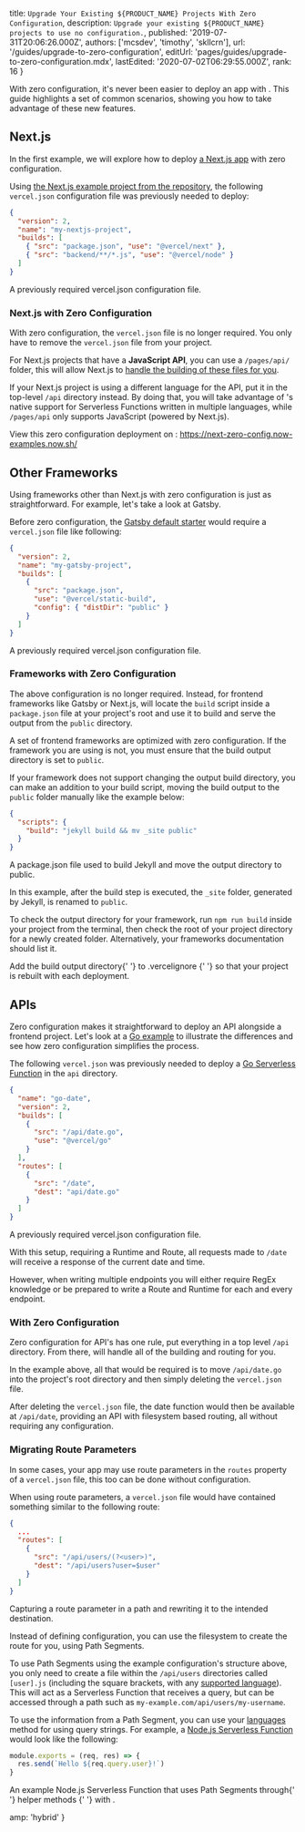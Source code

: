 

  title: `Upgrade Your Existing ${PRODUCT_NAME} Projects With Zero Configuration`,
  description: `Upgrade your existing ${PRODUCT_NAME} projects to use no configuration.`,
  published: '2019-07-31T20:06:26.000Z',
  authors: ['mcsdev', 'timothy', 'skllcrn'],
  url: '/guides/upgrade-to-zero-configuration',
  editUrl: 'pages/guides/upgrade-to-zero-configuration.mdx',
  lastEdited: '2020-07-02T06:29:55.000Z',
  rank: 16
}

With zero configuration, it's never been easier to deploy an app with <ProductName />. This guide highlights a set of common scenarios, showing you how to take advantage of these new features.

## Next.js

In the first example, we will explore how to deploy [a Next.js app](/guides/deploying-nextjs-with-vercel) with zero configuration.

Using [the Next.js example project from the <ProductName /> repository](https://github.com/vercel/vercel/tree/master/examples/nextjs), the following `vercel.json` configuration file was previously needed to deploy:

```json
{
  "version": 2,
  "name": "my-nextjs-project",
  "builds": [
    { "src": "package.json", "use": "@vercel/next" },
    { "src": "backend/**/*.js", "use": "@vercel/node" }
  ]
}
```

<Caption>
  A previously required <InlineCode>vercel.json</InlineCode> configuration file.
</Caption>

### Next.js with Zero Configuration

With zero configuration, the `vercel.json` file is no longer required. You only have to remove the `vercel.json` file from your project.

For Next.js projects that have a **JavaScript API**, you can use a `/pages/api/` folder, this will allow Next.js to [handle the building of these files for you](https://nextjs.org/docs/api-routes/introduction).

If your Next.js project is using a different language for the API, put it in the top-level `/api` directory instead. By doing that, you will take advantage of <ProductName />'s native support for Serverless Functions written in multiple languages, while `/pages/api` only supports JavaScript (powered by Next.js).

View this zero configuration deployment on <ProductName />: <https://next-zero-config.now-examples.now.sh/>

## Other Frameworks

Using frameworks other than Next.js with zero configuration is just as straightforward. For example, let's take a look at Gatsby.

Before zero configuration, the [Gatsby default starter](https://github.com/gatsbyjs/gatsby-starter-default) would require a `vercel.json` file like following:

```json
{
  "version": 2,
  "name": "my-gatsby-project",
  "builds": [
    {
      "src": "package.json",
      "use": "@vercel/static-build",
      "config": { "distDir": "public" }
    }
  ]
}
```

<Caption>
  A previously required <InlineCode>vercel.json</InlineCode> configuration file.
</Caption>

### Frameworks with Zero Configuration

The above configuration is no longer required. Instead, for frontend frameworks like Gatsby or Next.js, <ProductName /> will locate the `build` script inside a `package.json` file at your project's root and use it to build and serve the output from the `public` directory.

A set of frontend frameworks are optimized with zero configuration. If the framework you are using is not, you must ensure that the build output directory is set to `public`.

If your framework does not support changing the output build directory, you can make an addition to your build script, moving the build output to the `public` folder manually like the example below:

```json
{
  "scripts": {
    "build": "jekyll build && mv _site public"
  }
}
```

<Caption>
  A <InlineCode>package.json</InlineCode> file used to build Jekyll and move the
  output directory to <InlineCode>public</InlineCode>.
</Caption>

In this example, after the build step is executed, the `_site` folder, generated by Jekyll, is renamed to `public`.

To check the output directory for your framework, run `npm run build` inside your project from the terminal, then check the root of your project directory for a newly created folder. Alternatively, your frameworks documentation should list it.

<Note>
  Add the build output directory{' '}
  <Link href="/guides/prevent-uploading-sourcepaths-with-vercelignore">
    to <InlineCode>.vercelignore</InlineCode>
  </Link>{' '}
  so that your project is rebuilt with each deployment.
</Note>

## APIs

Zero configuration makes it straightforward to deploy an API alongside a frontend project. Let's look at a [Go example](/docs/v2/serverless-functions/supported-languages#go) to illustrate the differences and see how zero configuration simplifies the process.

The following `vercel.json` was previously needed to deploy a [Go Serverless Function](/docs/v2/serverless-functions/introduction) in the `api` directory.

```json
{
  "name": "go-date",
  "version": 2,
  "builds": [
    {
      "src": "/api/date.go",
      "use": "@vercel/go"
    }
  ],
  "routes": [
    {
      "src": "/date",
      "dest": "api/date.go"
    }
  ]
}
```

<Caption>
  A previously required <InlineCode>vercel.json</InlineCode> configuration file.
</Caption>

With this setup, requiring a Runtime and Route, all requests made to `/date` will receive a response of the current date and time.

However, when writing multiple endpoints you will either require RegEx knowledge or be prepared to write a Route and Runtime for each and every endpoint.

### With Zero Configuration

Zero configuration for API's has one rule, put everything in a top level `/api` directory. From there, <ProductName /> will handle all of the building and routing for you.

In the example above, all that would be required is to move `/api/date.go` into the project's root directory and then simply deleting the `vercel.json` file.

After deleting the `vercel.json` file, the date function would then be available at `/api/date`, providing an API with filesystem based routing, all without requiring any configuration.

### Migrating Route Parameters

In some cases, your app may use route parameters in the `routes` property of a `vercel.json` file, this too can be done without configuration.

When using route parameters, a `vercel.json` file would have contained something similar to the following route:

```json
{
  ...
  "routes": [
    {
      "src": "/api/users/(?<user>)",
      "dest": "/api/users?user=$user"
    }
  ]
}
```

<Caption>
  Capturing a route parameter in a path and rewriting it to the intended
  destination.
</Caption>

Instead of defining configuration, you can use the filesystem to create the route for you, using Path Segments.

To use Path Segments using the example configuration's structure above, you only need to create a file within the `/api/users` directories called `[user].js` (including the square brackets, with any [supported language](/docs/v2/serverless-functions/supported-languages)). This will act as a Serverless Function that receives a query, but can be accessed through a path such as `my-example.com/api/users/my-username`.

To use the information from a Path Segment, you can use your [languages](/docs/v2/serverless-functions/supported-languages) method for using query strings. For example, a [Node.js Serverless Function](/docs/v2/serverless-functions/supported-languages#node.js) would look like the following:

```js
module.exports = (req, res) => {
  res.send(`Hello ${req.query.user}!`)
}
```

<Caption>
  An example Node.js Serverless Function that uses Path Segments through{' '}
  <Link href="/docs/v2/serverless-functions/supported-languages#node.js-helpers">
    helper methods
  </Link>{' '}
  with <ProductName />.
</Caption>


  amp: 'hybrid'
}
